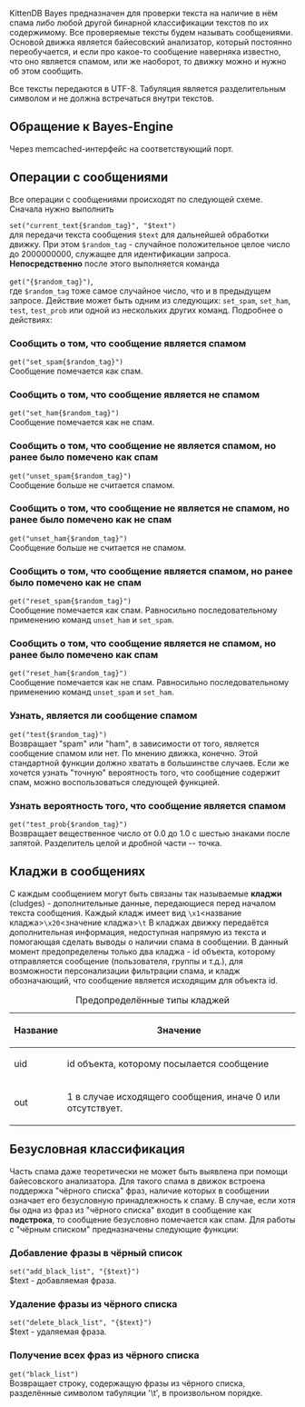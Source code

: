 KittenDB Bayes предназначен для проверки текста на наличие в нём спама либо
любой другой бинарной классификации текстов по их содержимому. Все проверяемые
тексты будем называть сообщениями. Основой движка является байесовский
анализатор, который постоянно переобучается, и если про какое-то сообщение
наверняка известно, что оно является спамом, или же наоборот, то движку можно
и нужно об этом сообщить.

Все тексты передаются в UTF-8. Табуляция является разделительным символом и не
должна встречаться внутри текстов.

== Обращение к Bayes-Engine ==
Через memcached-интерфейс на соответствующий порт.

==Операции с сообщениями==
Все операции с сообщениями происходят по следующей схеме.
Сначала нужно выполнить

<code>set("current_text{$random_tag}", "$text")</code>
<br>
для передачи текста сообщения <code>$text</code> для дальнейшей обработки
движку. При этом <code>$random_tag</code> - случайное положительное целое
число до 2000000000, служащее для идентификации запроса.
<b>Непосредственно</b> после этого выполняется команда

<code>get("<operation_name>{$random_tag}")</code>,
<br>
где <code>$random_tag</code> тоже самое случайное число, что и в предыдущем
запросе. Действие <code><operation_name></code> может быть одним из следующих:
<code>set_spam</code>, <code>set_ham</code>, <code>test</code>,
<code>test_prob</code> или одной из нескольких других команд. Подробнее о
действиях:

===Сообщить о том, что сообщение является спамом===
<code>get("set_spam{$random_tag}")</code>
<br>
Сообщение помечается как спам.

===Сообщить о том, что сообщение является не спамом===
<code>get("set_ham{$random_tag}")</code>
<br>
Сообщение помечается как не спам.

===Сообщить о том, что сообщение не является спамом, но ранее было помечено как спам===
<code>get("unset_spam{$random_tag}")</code>
<br>
Сообщение больше не считается спамом.

===Сообщить о том, что сообщение не является не спамом, но ранее было помечено как не спам===
<code>get("unset_ham{$random_tag}")</code>
<br>
Сообщение больше не считается не спамом.

===Сообщить о том, что сообщение является спамом, но ранее было помечено как не спам===
<code>get("reset_spam{$random_tag}")</code>
<br>
Сообщение помечается как спам. Равносильно последовательному применению команд
<code>unset_ham</code> и <code>set_spam</code>.

===Сообщить о том, что сообщение является не спамом, но ранее было помечено как спам===
<code>get("reset_ham{$random_tag}")</code>
<br>
Сообщение помечается как не спам. Равносильно последовательному применению
команд <code>unset_spam</code> и <code>set_ham</code>.

===Узнать, является ли сообщение спамом===
<code>get("test{$random_tag}")</code>
<br>
Возвращает "spam" или "ham", в зависимости от того, является сообщение спамом
или нет. По мнению движка, конечно. Этой стандартной функции должно хватать в
большинстве случаев. Если же хочется узнать "точную" вероятность того, что
сообщение содержит спам, можно воспользоваться следующей функцией.

===Узнать вероятность того, что сообщение является спамом===
<code>get("test_prob{$random_tag}")</code>
<br>
Возвращает вещественное число от 0.0 до 1.0 с шестью знаками после запятой.
Разделитель целой и дробной части -- точка.

== Кладжи в сообщениях==
С каждым сообщением могут быть связаны так называемые '''кладжи''' (cludges) -
дополнительные данные, передающиеся перед началом текста сообщения. Каждый
кладж имеет вид <code>\x1<название кладжа>\x20<значение кладжа>\t</code>
В кладжах движку передаётся дополнительная информация, недоступная напрямую из
текста и помогающая сделать выводы о наличии спама в сообщении.
В данный момент предопределены только два кладжа - id объекта, которому
отправляется сообщение (пользователя, группы и т.д.), для возможности
персонализации фильтрации спама, и кладж обозначающий, что сообщение является
исходящим для объекта id.

{|
|+ Предопределённые типы кладжей
|-
!Название !! Значение
|-
|uid || id объекта, которому посылается сообщение
|-
|out || 1 в случае исходящего сообщения, иначе 0 или отсутствует.
|}


== Безусловная классификация ==
Часть спама даже теоретически не может быть выявлена при помощи байесовского
анализатора. Для такого спама в движок встроена поддержка "чёрного списка"
фраз, наличие которых в сообщении означает его безусловную принадлежность к
спаму. В случае, если хотя бы одна из фраз из "чёрного списка" входит в
сообщение как '''подстрока''', то сообщение безусловно помечается как спам.
Для работы с "чёрным списком" предназначены следующие функции:

===Добавление фразы в чёрный список===
<code>set("add_black_list", "{$text}")</code>
<br>
$text - добавляемая фраза.

===Удаление фразы из чёрного списка===
<code>set("delete_black_list", "{$text}")</code>
<br>
$text - удаляемая фраза.

===Получение всех фраз из чёрного списка===
<code>get("black_list")</code>
<br>
Возвращает строку, содержащую фразы из чёрного списка, разделённые символом
табуляции '\t', в произвольном порядке.

